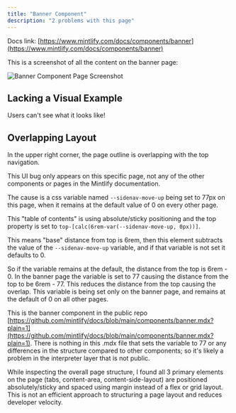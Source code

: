 ```yaml
---
title: "Banner Component"
description: "2 problems with this page"
---
```


Docs link: [https://www.mintlify.com/docs/components/banner](https://www.mintlify.com/docs/components/banner)

This is a screenshot of all the content on the banner page:

![Banner Component Page Screenshot](/images/banner-page.png)

## Lacking a Visual Example

Users can't see what it looks like!

## Overlapping Layout

In the upper right corner, the page outline is overlapping with the top navigation.

This UI bug only appears on this specific page, not any of the other components or pages in the Mintlify documentation.

The cause is a css variable named `--sidenav-move-up` being set to 77px on this page, when it remains at the default value of 0 on every other page.

This "table of contents" is using absolute/sticky positioning and the top property is set to `top-[calc(6rem-var(--sidenav-move-up, 0px))]`.

This means "base" distance from top is 6rem, then this element subtracts the value of the `--sidenav-move-up` variable, and if that variable is not set it defaults to 0.

So if the variable remains at the default, the distance from the top is 6rem - 0. In the banner page the variable is set to 77 causing the distance from the top to be 6rem - 77. This reduces the distance from the top causing the overlap. This variable is being set only on the banner page, and remains at the default of 0 on all other pages.

This is the banner component in the public repo [https://github.com/mintlify/docs/blob/main/components/banner.mdx?plain=1](https://github.com/mintlify/docs/blob/main/components/banner.mdx?plain=1). There is nothing in this .mdx file that sets the variable to 77 or any differences in the structure compared to other components; so it's likely a problem in the interpreter layer that is not public.

While inspecting the overall page structure, I found all 3 primary elements on the page (tabs, content-area, content-side-layout) are positioned absolutely/sticky and spaced using margin instead of a flex or grid layout. This is not an efficient approach to structuring a page layout and reduces developer velocity.
